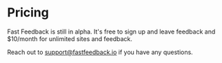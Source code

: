 

# Pricing

Fast Feedback is still in alpha. It's free to sign up and leave feedback
and $10/month for unlimited sites and feedback.

Reach out to support@fastfeedback.io if you have any questions.
